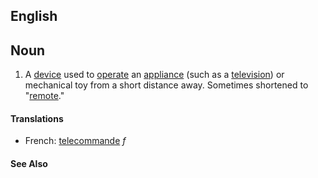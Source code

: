 ==English==
==Noun==

# A [[device]] used to [[operate]] an [[appliance]] (such as a [[television]]) or mechanical toy from a short distance away. Sometimes shortened to "[[remote]]."

====Translations====
*French: [[telecommande]] ''f''
====See Also====
{{pedialite}}